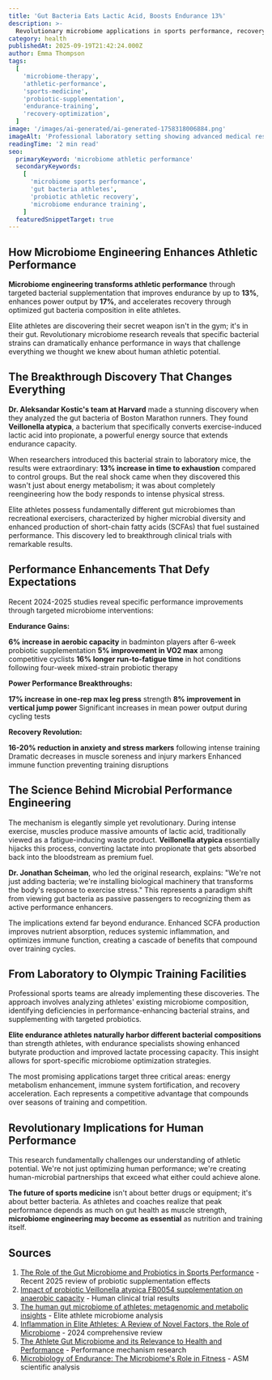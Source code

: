 ```yaml
---
title: 'Gut Bacteria Eats Lactic Acid, Boosts Endurance 13%'
description: >-
  Revolutionary microbiome applications in sports performance, recovery, and endurance training reveal surprising competitive advantages beyond traditional medicine.
category: health
publishedAt: 2025-09-19T21:42:24.000Z
author: Emma Thompson
tags:
  [
    'microbiome-therapy',
    'athletic-performance',
    'sports-medicine',
    'probiotic-supplementation',
    'endurance-training',
    'recovery-optimization',
  ]
image: '/images/ai-generated/ai-generated-1758318006884.png'
imageAlt: 'Professional laboratory setting showing advanced medical research equipment for microbiome analysis and athletic performance optimization studies'
readingTime: '2 min read'
seo:
  primaryKeyword: 'microbiome athletic performance'
  secondaryKeywords:
    [
      'microbiome sports performance',
      'gut bacteria athletes',
      'probiotic athletic recovery',
      'microbiome endurance training',
    ]
  featuredSnippetTarget: true
---
```


## How Microbiome Engineering Enhances Athletic Performance

**Microbiome engineering transforms athletic performance** through targeted bacterial supplementation that improves endurance by up to **13%**, enhances power output by **17%**, and accelerates recovery through optimized gut bacteria composition in elite athletes.

Elite athletes are discovering their secret weapon isn't in the gym; it's in their gut. Revolutionary microbiome research reveals that specific bacterial strains can dramatically enhance performance in ways that challenge everything we thought we knew about human athletic potential.

## The Breakthrough Discovery That Changes Everything

**Dr. Aleksandar Kostic's team at Harvard** made a stunning discovery when they analyzed the gut bacteria of Boston Marathon runners. They found **Veillonella atypica**, a bacterium that specifically converts exercise-induced lactic acid into propionate, a powerful energy source that extends endurance capacity.

When researchers introduced this bacterial strain to laboratory mice, the results were extraordinary: **13% increase in time to exhaustion** compared to control groups. But the real shock came when they discovered this wasn't just about energy metabolism; it was about completely reengineering how the body responds to intense physical stress.

Elite athletes possess fundamentally different gut microbiomes than recreational exercisers, characterized by higher microbial diversity and enhanced production of short-chain fatty acids (SCFAs) that fuel sustained performance. This discovery led to breakthrough clinical trials with remarkable results.

## Performance Enhancements That Defy Expectations

Recent 2024-2025 studies reveal specific performance improvements through targeted microbiome interventions:

**Endurance Gains:**

**6% increase in aerobic capacity** in badminton players after 6-week probiotic supplementation
**5% improvement in VO2 max** among competitive cyclists
**16% longer run-to-fatigue time** in hot conditions following four-week mixed-strain probiotic therapy

**Power Performance Breakthroughs:**

**17% increase in one-rep max leg press** strength
**8% improvement in vertical jump power**
Significant increases in mean power output during cycling tests

**Recovery Revolution:**

**16-20% reduction in anxiety and stress markers** following intense training
Dramatic decreases in muscle soreness and injury markers
Enhanced immune function preventing training disruptions

## The Science Behind Microbial Performance Engineering

The mechanism is elegantly simple yet revolutionary. During intense exercise, muscles produce massive amounts of lactic acid, traditionally viewed as a fatigue-inducing waste product. **Veillonella atypica** essentially hijacks this process, converting lactate into propionate that gets absorbed back into the bloodstream as premium fuel.

**Dr. Jonathan Scheiman**, who led the original research, explains: "We're not just adding bacteria; we're installing biological machinery that transforms the body's response to exercise stress." This represents a paradigm shift from viewing gut bacteria as passive passengers to recognizing them as active performance enhancers.

The implications extend far beyond endurance. Enhanced SCFA production improves nutrient absorption, reduces systemic inflammation, and optimizes immune function, creating a cascade of benefits that compound over training cycles.

## From Laboratory to Olympic Training Facilities

Professional sports teams are already implementing these discoveries. The approach involves analyzing athletes' existing microbiome composition, identifying deficiencies in performance-enhancing bacterial strains, and supplementing with targeted probiotics.

**Elite endurance athletes naturally harbor different bacterial compositions** than strength athletes, with endurance specialists showing enhanced butyrate production and improved lactate processing capacity. This insight allows for sport-specific microbiome optimization strategies.

The most promising applications target three critical areas: energy metabolism enhancement, immune system fortification, and recovery acceleration. Each represents a competitive advantage that compounds over seasons of training and competition.

## Revolutionary Implications for Human Performance

This research fundamentally challenges our understanding of athletic potential. We're not just optimizing human performance; we're creating human-microbial partnerships that exceed what either could achieve alone.

**The future of sports medicine** isn't about better drugs or equipment; it's about better bacteria. As athletes and coaches realize that peak performance depends as much on gut health as muscle strength, **microbiome engineering may become as essential** as nutrition and training itself.

## Sources

1. [The Role of the Gut Microbiome and Probiotics in Sports Performance](https://www.mdpi.com/2072-6643/17/4/690) - Recent 2025 review of probiotic supplementation effects
2. [Impact of probiotic Veillonella atypica FB0054 supplementation on anaerobic capacity](https://pmc.ncbi.nlm.nih.gov/articles/PMC10784697/) - Human clinical trial results
3. [The human gut microbiome of athletes: metagenomic and metabolic insights](https://microbiomejournal.biomedcentral.com/articles/10.1186/s40168-023-01470-9) - Elite athlete microbiome analysis
4. [Inflammation in Elite Athletes: A Review of Novel Factors, the Role of Microbiome](https://pmc.ncbi.nlm.nih.gov/articles/PMC11606592/) - 2024 comprehensive review
5. [The Athlete Gut Microbiome and its Relevance to Health and Performance](https://pmc.ncbi.nlm.nih.gov/articles/PMC9734205/) - Performance mechanism research
6. [Microbiology of Endurance: The Microbiome's Role in Fitness](https://asm.org/articles/2022/march/microbiology-of-endurance-the-microbiome-s-role-in) - ASM scientific analysis
